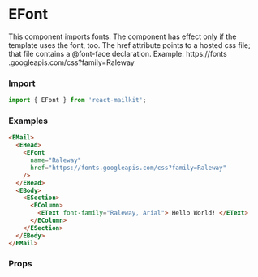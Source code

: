 

<Meta title='Email Design System/Standard Head components/eFont' />

# EFont

This component imports fonts. The component has effect only if the template uses the font, too. The href attribute points to a hosted css file; that file contains a @font-face declaration.
Example: https://fonts .googleapis.com/css?family=Raleway

### Import

```js
import { EFont } from 'react-mailkit';
```

### Examples

```html
<EMail>
  <EHead>
    <EFont
      name="Raleway"
      href="https://fonts.googleapis.com/css?family=Raleway"
    />
  </EHead>
  <EBody>
    <ESection>
      <EColumn>
        <EText font-family="Raleway, Arial"> Hello World! </EText>
      </EColumn>
    </ESection>
  </EBody>
</EMail>
```

### Props

<ArgsTable of={EFont} />
